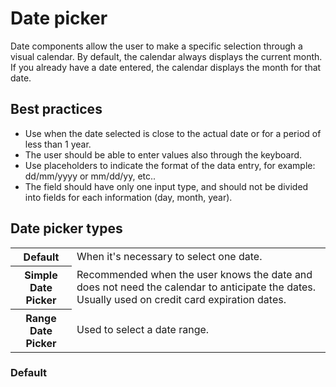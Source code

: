 
# Date picker

Date components allow the user to make a specific selection through a visual calendar. By default, the calendar always displays the current month. If you already have a date entered, the calendar displays the month for that date.

## Best practices

- Use when the date selected is close to the actual date or for a period of less than 1 year.
- The user should be able to enter values also through the keyboard.
- Use placeholders to indicate the format of the data entry, for example: dd/mm/yyyy or mm/dd/yy, etc..
- The field should have only one input type, and should not be divided into fields for each information (day, month, year).

## Date picker types

<table>
  <tr>
    <th width={160}>Default</th>
    <td>When it's necessary to select one date.</td>
  </tr>
  <tr>
    <th>Simple Date Picker</th>
    <td>
      Recommended when the user knows the date and does not need the calendar to anticipate the dates. Usually used on
      credit card expiration dates.
    </td>
  </tr>
  <tr>
    <th>Range Date Picker</th>
    <td>Used to select a date range.</td>
  </tr>
</table>

### Default

<Demo src='pages/components/date-picker/DatePickerExample' />
